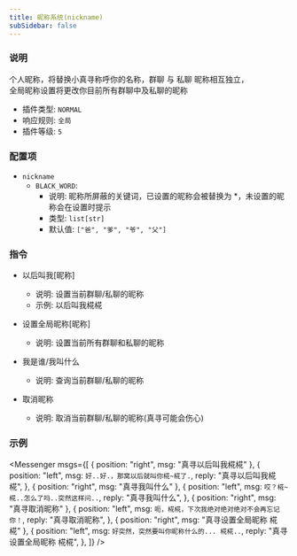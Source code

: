 ```yaml
---
title: 昵称系统(nickname)
subSidebar: false
---
```



### 说明

个人昵称，将替换小真寻称呼你的名称，群聊 与 私聊 昵称相互独立，  
全局昵称设置将更改你目前所有群聊中及私聊的昵称

- 插件类型: `NORMAL`
- 响应规则: `全局`
- 插件等级: `5`

### 配置项

- `nickname`
  - `BLACK_WORD`:
    - 说明: 昵称所屏蔽的关键词，已设置的昵称会被替换为 \*，未设置的昵称会在设置时提示
    - 类型: `list[str]`
    - 默认值: `["爸", "爹", "爷", "父"]`

### 指令

- 以后叫我[昵称]
  - 说明: 设置当前群聊/私聊的昵称
  - 示例: 以后叫我椛椛
- 设置全局昵称[昵称]

  - 说明: 设置当前所有群聊和私聊的昵称

- 我是谁/我叫什么

  - 说明: 查询当前群聊/私聊的昵称

- 取消昵称
  - 说明: 取消当前群聊/私聊的昵称(真寻可能会伤心)

### 示例

<Messenger
  msgs={[
    { 
      position: "right", msg: "真寻以后叫我椛椛" },
    {
      position: "left",
      msg: `好..好.，那窝以后就叫你椛~椛了.`,
      reply: "真寻以后叫我椛椛",
    },
    { position: "right", msg: "真寻我叫什么" },
    {
      position: "left",
      msg: `哎？椛~椛..怎么了吗..突然这样问..`,
      reply: "真寻我叫什么",
    },
    { position: "right", msg: "真寻取消昵称" },
    {
      position: "left",
      msg: `呃，椛椛，下次我绝对绝对绝对不会再忘记你！`,
      reply: "真寻取消昵称",
    },
    { position: "right", msg: "真寻设置全局昵称 椛椛" },
    {
      position: "left",
      msg: `好突然，突然要叫你昵称什么的... 椛椛..`,
      reply: "真寻设置全局昵称 椛椛",
    },
  ]}
/>
